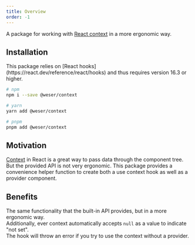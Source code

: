 ```yaml
---
title: Overview
order: -1
---
```


A package for working with [React context](https://react.dev/reference/react/createContext) in a more ergonomic way.

<PackageBadges package="@weser/context" />

## Installation

<Callout title="Required dependencies">
  This package relies on [React hooks](https://react.dev/reference/react/hooks)
  and thus requires version 16.3 or higher.
</Callout>

```sh
# npm
npm i --save @weser/context

# yarn
yarn add @weser/context

# pnpm
pnpm add @weser/context
```

## Motivation

[Context](https://react.dev/reference/react/createContext) in React is a great way to pass data through the component tree.<br />
But the provided API is not very ergonomic. This package provides a convenience helper function to create both a use context hook as well as a provider component.

## Benefits

The same functionality that the built-in API provides, but in a more ergonomic way.<br />
Additionally, ever context automatically accepts `null` as a value to indicate "not set".<br />
The hook will throw an error if you try to use the context without a provider.
